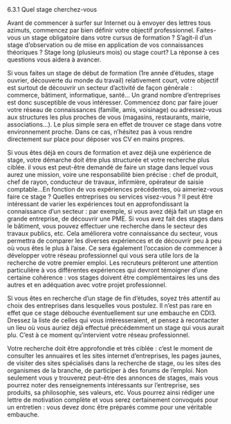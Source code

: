 
<CustomTitle tag="h1"  size="24px">
  6.3.1 Quel stage cherchez-vous
</CustomTitle>

Avant de commencer à surfer sur Internet ou à envoyer des lettres tous azimuts, commencez par bien définir votre objectif professionnel. Faites-vous un stage obligatoire dans votre cursus de formation ? S’agit-il d’un stage d’observation ou de mise en application de vos connaissances théoriques ? Stage long (plusieurs mois) ou stage court? La réponse à ces questions vous aidera à avancer.

Si vous faites un stage de début de formation (1re année d’études, stage ouvrier, découverte du monde du travail) relativement court, votre objectif est surtout de découvrir un secteur d’activité de façon générale : commerce, bâtiment, informatique, santé… Un grand nombre d’entreprises est donc susceptible de vous intéresser. Commencez donc par faire jouer votre réseau de connaissances (famille, amis, voisinage) ou adressez-vous aux structures les plus proches de vous (magasins, restaurants, mairie, associations…). Le plus simple sera en effet de trouver ce stage dans votre environnement proche. Dans ce cas, n’hésitez pas à vous rendre directement sur place pour déposer vos CV en mains propres.

Si vous êtes déjà en cours de formation et avez déjà une expérience de stage, votre démarche doit être plus structurée et votre recherche plus ciblée. il vous est peut-être demandé de faire un stage dans lequel vous aurez une mission, voire une responsabilité bien précise : chef de produit, chef de rayon, conducteur de travaux, infirmière, opérateur de saisie comptable…En fonction de vos expériences précédentes, où aimeriez-vous faire ce stage ? Quelles entreprises ou services visez-vous ? Il peut être intéressant de varier les expériences tout en approfondissant la connaissance d’un secteur : par exemple, si vous avez déjà fait un stage en grande entreprise, de découvrir une PME. Si vous avez fait des stages dans le bâtiment, vous pouvez effectuer une recherche dans le secteur des travaux publics, etc. Cela améliorera votre connaissance du secteur, vous permettra de comparer les diverses expériences et de découvrir peu à peu où vous êtes le plus à l’aise. Ce sera également l’occasion de commencer à développer votre réseau professionnel qui vous sera utile lors de la recherche de votre premier emploi. Les recruteurs prêteront une attention particulière à vos différentes expériences qui devront témoigner d’une certaine cohérence : vos stages doivent être complémentaires les uns des autres et en adéquation avec votre projet professionnel.

Si vous êtes en recherche d’un stage de fin d’études, soyez très attentif au choix des entreprises dans lesquelles vous postulez. Il n’est pas rare en effet que ce stage débouche éventuellement sur une embauche en CDI3. Dressez la liste de celles qui vous intéresseraient, et pensez à recontacter un lieu où vous auriez déjà effectué précédemment un stage qui vous aurait plu. C’est à ce moment qu’intervient votre réseau professionnel.

Votre recherche doit être approfondie et très ciblée : c’est le moment de consulter les annuaires et les sites internet d’entreprises, les pages jaunes, de visiter des sites spécialisés dans la recherche de stage, ou les sites des organismes de la branche, de participer à des forums de l’emploi. Non seulement vous y trouverez peut-être des annonces de stages, mais vous pourrez noter des renseignements intéressants sur l’entreprise, ses produits, sa philosophie, ses valeurs, etc. Vous pourrez ainsi rédiger une lettre de motivation complète et vous serez certainement convoqués pour un entretien : vous devez donc être préparés comme pour une véritable embauche.